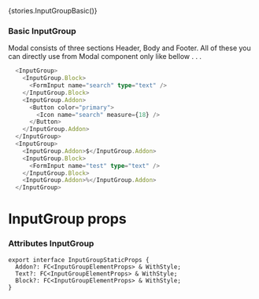 
<Meta title="Core/Input group" />

<Preview withToolbar>
  <Story name="Basic">{stories.InputGroupBasic()}</Story>
</Preview>

### Basic InputGroup

Modal consists of three sections Header, Body and Footer. All of these you can directly use from Modal component only like bellow . . .

```typescript
  <InputGroup>
    <InputGroup.Block>
      <FormInput name="search" type="text" />
    </InputGroup.Block>
    <InputGroup.Addon>
      <Button color="primary">
        <Icon name="search" measure={18} />
      </Button>
    </InputGroup.Addon>
  </InputGroup>
  <InputGroup>
    <InputGroup.Addon>$</InputGroup.Addon>
    <InputGroup.Block>
      <FormInput name="test" type="text" />
    </InputGroup.Block>
    <InputGroup.Addon>%</InputGroup.Addon>
  </InputGroup>
```

# InputGroup props

<Props of={InputGroup} />

### Attributes InputGroup
```
export interface InputGroupStaticProps {
  Addon?: FC<InputGroupElementProps> & WithStyle;
  Text?: FC<InputGroupElementProps> & WithStyle;
  Block?: FC<InputGroupElementProps> & WithStyle;
}
```

